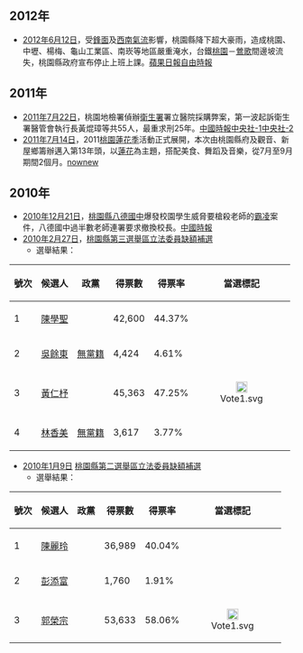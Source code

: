==2012年==
*[[2012年|2012年]][[6月12日|6月12日]]，受[[鋒面|鋒面]]及[[西南氣流|西南氣流]]影響，桃園縣降下超大豪雨，造成桃園、中壢、楊梅、龜山工業區、南崁等地區嚴重淹水，台鐵[[桃園車站_(臺鐵)|桃園]]－[[鶯歌車站|鶯歌]]間邊坡流失，桃園縣政府宣布停止上班上課。[http://www.appledaily.com.tw/appledaily/article/headline/20120613/34296151 蘋果日報][http://www.libertytimes.com.tw/2012/new/jun/13/today-life1.htm 自由時報]
==2011年==
*[[2011年|2011年]][[7月22日|7月22日]]，桃園地檢署偵辦[[衛生署|衛生署]]署立醫院採購弊案，第一波起訴衛生署醫管會執行長黃焜璋等共55人，最重求刑25年。[http://news.chinatimes.com/focus/50109221/112011072300111.html 中國時報][http://www2.cna.com.tw/ShowNews/Detail.aspx?pNewsID=201107220217&pType1=JD&pType0=aSOC&pTypeSel=0&pPNo=2 中央社-1][http://www2.cna.com.tw/ShowNews/Detail.aspx?pNewsID=201107220142&pType1=JD&pType0=aSOC&pTypeSel=0&pPNo=2 中央社-2]
*[[2011年|2011年]][[7月14日|7月14日]]，2011[[桃園蓮花季|桃園蓮花季]]活動正式展開，本次由桃園縣府及觀音、新屋鄉籌辦邁入第13年頭，以[[蓮花|蓮花]]為主題，搭配美食、舞蹈及音樂，從7月至9月期間2個月。[http://www.nownews.com/2011/07/15/11461-2727887.htm nownew]
==2010年==
*[[2010年|2010年]][[12月21日|12月21日]]，[[桃園市|桃園縣]][[八德國中|八德國中]]爆發校園學生威脅要槍殺老師的[[霸凌|霸凌]]案件，八德國中過半數老師連署要求撤換校長。[http://news.chinatimes.com/focus/0,5243,50107594x112010122100102,00.html 中國時報]
* [[2010年|2010年]][[2月27日|2月27日]]，[[2010年桃園縣第三選舉區立法委員缺額補選|桃園縣第三選舉區立法委員缺額補選]]
**選舉結果：
{|class=wikitable
!號次!!候選人!!政黨!!得票數!!得票率!!當選標記
|-
|1||[[陳學聖|陳學聖]]||{{Kmt}}||42,600||44.37%||
|-
|2||[[吳餘東|吳餘東]]||[[無黨籍|無黨籍]]||4,424||4.61%||
|-
|3||[[黃仁杼|黃仁杼]]||{{Dpp}}||45,363||47.25%||<div align="center">[[File:Vote1.svg|20px]]
|-
|4||[[林香美|林香美]]||[[無黨籍|無黨籍]]||3,617||3.77%||
|}
* [[2010年|2010年]][[1月9日|1月9日]] [[2010年桃園縣第二選舉區立法委員缺額補選|桃園縣第二選舉區立法委員缺額補選]]
**選舉結果：
{|class=wikitable
!號次!!候選人!!政黨!!得票數!!得票率!!當選標記
|-
|1||[[陳麗玲|陳麗玲]]||{{Kmt}}||36,989||40.04%||
|-
|2||[[彭添富|彭添富]]||||1,760||1.91%||
|-
|3||[[郭榮宗|郭榮宗]]||{{Dpp}}||53,633||58.06%||<div align="center">[[File:Vote1.svg|20px]]
|}